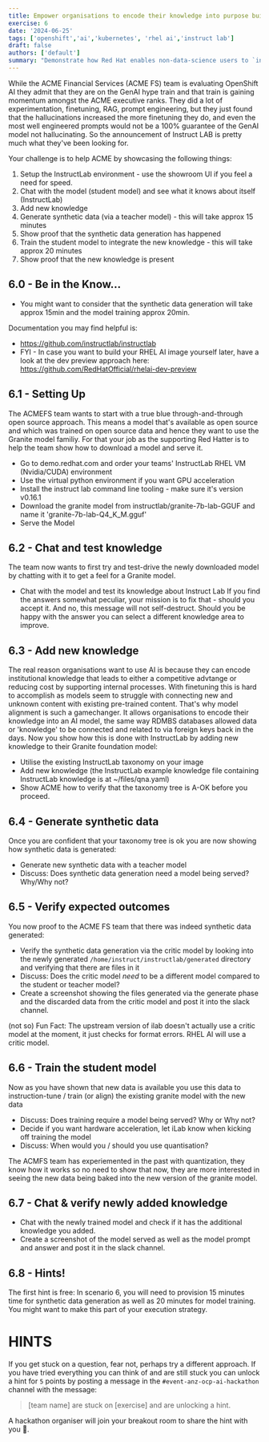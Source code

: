 ```yaml
---
title: Empower organisations to encode their knowledge into purpose built Large Language Models 
exercise: 6
date: '2024-06-25'
tags: ['openshift','ai','kubernetes', 'rhel ai','instruct lab']
draft: false
authors: ['default']
summary: "Demonstrate how Red Hat enables non-data-science users to `instruction-tune` AI models, using some simple RHEL-AI and Instruct Lab tooling"
---
```


While the ACME Financial Services (ACME FS) team is evaluating OpenShift AI they admit that they are on the GenAI hype train and that train is gaining momentum amongst the ACME executive ranks. They did a lot of experimentation, finetuning, RAG, prompt engineering, but they just found that the hallucinations increased the more finetuning they do, and even the most well engineered prompts would not be a 100% guarantee of the GenAI model not hallucinating.
So the announcement of Instruct LAB is pretty much what they've been looking for.

Your challenge is to help ACME by showcasing the following things:
1) Setup the InstructLab environment - use the showroom UI if you feel a need for speed.
2) Chat with the model (student model) and see what it knows about itself (InstructLab)
3) Add new knowledge 
4) Generate synthetic data (via a teacher model) - this will take approx 15 minutes
5) Show proof that the synthetic data generation has happened
6) Train the student model to integrate the new knowledge - this will take approx 20 minutes
7) Show proof that the new knowledge is present

## 6.0 - Be in the Know...
- You might want to consider that the synthetic data generation will take approx 15min and the model training approx 20min.

Documentation you may find helpful is:
- https://github.com/instructlab/instructlab
- FYI - In case you want to build your RHEL AI image yourself later, have a look at the dev preview approach here: https://github.com/RedHatOfficial/rhelai-dev-preview

## 6.1 - Setting Up
The ACMEFS team wants to start with a true blue through-and-through open source approach. This means a model that's available as open source and which was trained on open source data and hence they want to use the Granite model familiy. For that your job as the supporting Red Hatter is to help the team show how to download a model and serve it.
- Go to demo.redhat.com and order your teams' InstructLab RHEL VM (Nvidia/CUDA) environment
- Use the virtual python environment if you want GPU acceleration
- Install the instruct lab command line tooling - make sure it's version v0.16.1
- Download the granite model from instructlab/granite-7b-lab-GGUF and name it 'granite-7b-lab-Q4_K_M.gguf'
- Serve the Model

## 6.2 - Chat and test knowledge
The team now wants to first try and test-drive the newly downloaded model by chatting with it to get a feel for a Granite model.
- Chat with the model and test its knowledge about Instruct Lab 
If you find the answers somewhat peculiar, your mission is to fix that - should you accept it. And no, this message will not self-destruct. Should you be happy with the answer you can select a different knowledge area to improve.

## 6.3 - Add new knowledge
The real reason organisations want to use AI is because they can encode institutional knowledge that leads to either a competitive advtange or reducing cost by supporting internal processes. With finetuning this is hard to accomplish as models seem to struggle with connecting new and unknown content with existing pre-trained content. That's why model alignment is such a gamechanger. It allows organisations to encode their knowledge into an AI model, the same way RDMBS databases allowed  data or 'knowledge' to be connected and related to via foreign keys back in the days. Now you show how this is done with InstructLab by adding new knowledge to their Granite foundation model:
- Utilise the existing InstructLab taxonomy on your image
- Add new knowledge (the InstructLab example knowledge file containing InstructLab knowledge is at ~/files/qna.yaml)
- Show ACME how to verify that the taxonomy tree is A-OK before you proceed.

## 6.4 - Generate synthetic data
Once you are confident that your taxonomy tree is ok you are now showing how synthetic data is generated:
- Generate new synthetic data with a teacher model 
- Discuss: Does synthetic data generation need a model being served? Why/Why not?

## 6.5 - Verify expected outcomes
You now proof to the ACME FS team that there was indeed synthetic data generated:
- Verify the synthetic data generation via the critic model by looking into the newly generated `/home/instruct/instructlab/generated` directory and verifying that there are files in it
- Discuss: Does the critic model _need_ to be a different model compared to the student or teacher model?
- Create a screenshot showing the files generated via the generate phase and the discarded data from the critic model and post it into the slack channel.

(not so) Fun Fact: The upstream version of ilab doesn't actually use a critic model at the moment, it just checks for format errors. RHEL AI will use a critic model.

## 6.6 - Train the student model
Now as you have shown that new data is available you use this data to instruction-tune / train (or align) the existing granite model with the new data
- Discuss: Does training require a model being served? Why or Why not?
- Decide if you want hardware acceleration, let iLab know when kicking off training the model
- Discuss: When would you / should you use quantisation?

The ACMFS team has experiemented in the past with quantization, they know how it works so no need to show that now, they are more interested in seeing the new data being baked into the new version of the granite model.

## 6.7 - Chat & verify newly added knowledge
- Chat with the newly trained model and check if it has the additional knowledge you added.
- Create a screenshot of the model served as well as the model prompt and answer and post it in the slack channel.

## 6.8 - Hints!
The first hint is free: In scenario 6, you will need to provision 15 minutes time for synthetic data generation as well as 20 minutes for model training. You might want to make this part of your execution strategy.

# HINTS
If you get stuck on a question, fear not, perhaps try a different approach. If you have tried everything you can think of and are still stuck you can unlock a hint for `5` points by posting a message in the `#event-anz-ocp-ai-hackathon` channel with the message:

> [team name] are stuck on [exercise] and are unlocking a hint.

A hackathon organiser will join your breakout room to share the hint with you 🤫.


